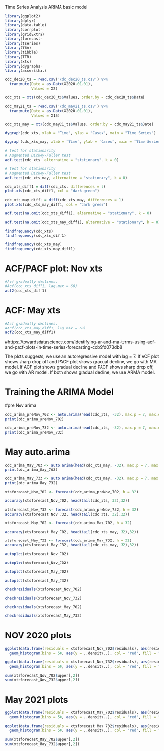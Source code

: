 Time Series Analysis ARIMA basic model

```{r, message = FALSE}

library(ggplot2)
library(dplyr)
library(data.table)
library(corrplot)
library(gridExtra)
library(forecast)
library(tseries)
library(TSA)
library(tibble)
library(TTR)
library(xts)
library(dygraphs)
library(assertthat)
```

```{r}
cdc_dec20_ts = read.csv('cdc_dec20_ts.csv') %>% 
  transmute(Date = as.Date(X2020.01.01),
            Values = X2)

cdc_xts = xts(cdc_dec20_ts$Values, order.by = cdc_dec20_ts$Date)

cdc_may21_ts = read.csv('cdc_may21_ts.csv') %>% 
  transmute(Date = as.Date(X2020.01.01),
            Values = X15)

cdc_xts_may = xts(cdc_may21_ts$Values, order.by = cdc_may21_ts$Date)
```

```{r}
dygraph(cdc_xts, xlab = "Time", ylab = "Cases", main = "Time Series")

```

```{r}
dygraph(cdc_xts_may, xlab = "Time", ylab = "Cases", main = "Time Series")
```


```{r}
# test for stationarity
# Augmented Dickey-Fuller test
adf.test(cdc_xts, alternative = "stationary", k = 0)
```

```{r}
# test for stationarity
# Augmented Dickey-Fuller test
adf.test(cdc_xts_may, alternative = "stationary", k = 0)
```

```{r}
cdc_xts_diff1 = diff(cdc_xts, differences = 1)
plot.xts(cdc_xts_diff1, col = "dark green")
```

```{r}
cdc_xts_may_diff1 = diff(cdc_xts_may, differences = 1)
plot.xts(cdc_xts_may_diff1, col = "dark green")
```

```{r}
adf.test(na.omit(cdc_xts_diff1), alternative = "stationary", k = 0)
```

```{r}
adf.test(na.omit(cdc_xts_may_diff1), alternative = "stationary", k = 0)
```

```{r}
findfrequency(cdc_xts)
findfrequency(cdc_xts_diff1)
```

```{r}
findfrequency(cdc_xts_may)
findfrequency(cdc_xts_may_diff1)
```

# ACF/PACF plot: Nov xts
```{r}
#Acf gradually declines.
#Acf(cdc_xts_diff1, lag.max = 60)
acf2(cdc_xts_diff1)
```

# ACF: May xts
```{r}
#Acf gradually declines.
#Acf(cdc_xts_may_diff1, lag.max = 60)
acf2(cdc_xts_may_diff1)
```

#https://towardsdatascience.com/identifying-ar-and-ma-terms-using-acf-and-pacf-plots-in-time-series-forecasting-ccb9fd073db8

The plots suggests, we use an autoregressive model with lag = 7. If ACF plot shows sharp drop off and PACF plot shows gradual decline, we go with MA model. If ACF plot shows gradual decline and PACF shows sharp drop off, we go with AR model. If both shows gradual decline, we use ARMA model.

# Training the ARIMA Model
#pre Nov arima
```{r}
cdc_arima_preNov_702 <- auto.arima(head(cdc_xts, -32), max.p = 7, max.q = 0, max.d = 2) # excluding last 240 time series as test data
print(cdc_arima_preNov_702)
```



```{r}
cdc_arima_preNov_732 <- auto.arima(head(cdc_xts, -32), max.p = 7, max.q = 3, max.d = 2) # excluding last 240 time series as test data
print(cdc_arima_preNov_732)
```

# May auto.arima
```{r}
cdc_arima_May_702 <- auto.arima(head(cdc_xts_may, -32), max.p = 7, max.q = 0, max.d = 2) # excluding last 240 time series as test data
print(cdc_arima_May_702)
```



```{r}
cdc_arima_May_732 <- auto.arima(head(cdc_xts_may, -32), max.p = 7, max.q = 3, max.d = 2) # excluding last 240 time series as test data
print(cdc_arima_May_732)
```

```{r}
xtsforecast_Nov_702 <- forecast(cdc_arima_preNov_702, h = 32) 

accuracy(xtsforecast_Nov_702, head(tail(cdc_xts, 32),32))
```

```{r}
xtsforecast_Nov_732 <- forecast(cdc_arima_preNov_732, h = 32) 
accuracy(xtsforecast_Nov_732, head(tail(cdc_xts, 32),32))
```

```{r}
xtsforecast_May_702 <- forecast(cdc_arima_May_702, h = 32) 

accuracy(xtsforecast_May_702, head(tail(cdc_xts_may, 32),32))
```

```{r}
xtsforecast_May_732 <- forecast(cdc_arima_May_732, h = 32) 
accuracy(xtsforecast_May_732, head(tail(cdc_xts_may, 32),32))
```


```{r}
autoplot(xtsforecast_Nov_702)
```

```{r}
autoplot(xtsforecast_Nov_732)
```

```{r}
autoplot(xtsforecast_May_702)
```

```{r}
autoplot(xtsforecast_May_732)
```

```{r}
checkresiduals(xtsforecast_Nov_702)
```
```{r}
checkresiduals(xtsforecast_Nov_732)
```

```{r}
checkresiduals(xtsforecast_May_702)
```

```{r}
checkresiduals(xtsforecast_May_732)
```

# NOV 2020 plots
```{r}
ggplot(data.frame(residuals = xtsforecast_Nov_702$residuals), aes(residuals)) + 
  geom_histogram(bins = 50, aes(y = ..density..), col = "red", fill = "red", alpha = 0.3) + geom_density()
```

```{r}
ggplot(data.frame(residuals = xtsforecast_Nov_732$residuals), aes(residuals)) + 
  geom_histogram(bins = 50, aes(y = ..density..), col = "red", fill = "red", alpha = 0.3) + geom_density()
```

```{r}
sum(xtsforecast_Nov_702$upper[,2])
sum(xtsforecast_Nov_732$upper[,2])
```

# May 2021 plots
```{r}
ggplot(data.frame(residuals = xtsforecast_May_702$residuals), aes(residuals)) + 
  geom_histogram(bins = 50, aes(y = ..density..), col = "red", fill = "red", alpha = 0.3) + geom_density()
```

```{r}
ggplot(data.frame(residuals = xtsforecast_May_732$residuals), aes(residuals)) + 
  geom_histogram(bins = 50, aes(y = ..density..), col = "red", fill = "red", alpha = 0.3) + geom_density()
```

```{r}
sum(xtsforecast_May_702$upper[,2])
sum(xtsforecast_May_732$upper[,2])
```

